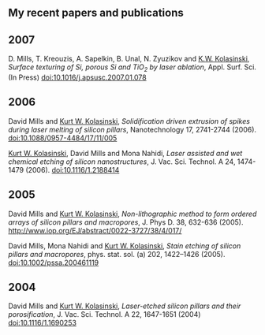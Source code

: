 == My recent papers and publications ==

== 2007 ==
D. Mills, T. Kreouzis, A. Sapelkin, B. Unal, N. Zyuzikov and [http://courses.wcupa.edu/kkolasinski/ K.W. Kolasinski], ''Surface texturing of Si, porous Si and TiO<sub>2</sub> by laser ablation'', Appl. Surf. Sci. (In Press)  [http://dx.doi.org/10.1016/j.apsusc.2007.01.078 doi:10.1016/j.apsusc.2007.01.078]

== 2006 ==
David Mills and [http://courses.wcupa.edu/kkolasinski/ Kurt W. Kolasinski], ''Solidification driven extrusion of spikes during laser melting of silicon pillars'', Nanotechnology 17, 2741-2744 (2006). [http://dx.doi.org/doi:10.1088/0957-4484/17/11/005 doi:10.1088/0957-4484/17/11/005]

[http://courses.wcupa.edu/kkolasinski/ Kurt W. Kolasinski], David Mills and Mona Nahidi, ''Laser assisted and wet chemical etching of silicon nanostructures'',  J. Vac. Sci. Technol. A 24, 1474-1479 (2006). [http://dx.doi.org/doi:10.1116/1.2188414 doi:10.1116/1.2188414]

== 2005 ==
David Mills and [http://courses.wcupa.edu/kkolasinski/ Kurt W. Kolasinski], ''Non-lithographic method to form ordered arrays of silicon pillars and macropores'',  J. Phys D. 38, 632-636  (2005). [http://www.iop.org/EJ/abstract/0022-3727/38/4/017/ http://www.iop.org/EJ/abstract/0022-3727/38/4/017/]

David Mills, Mona Nahidi and [http://courses.wcupa.edu/kkolasinski/ Kurt W. Kolasinski], ''Stain etching of silicon pillars and macropores'',  phys. stat. sol. (a)  202, 1422–1426 (2005). [http://dx.doi.org/doi:10.1002/pssa.200461119 doi:10.1002/pssa.200461119]

==2004==
David Mills and [http://courses.wcupa.edu/kkolasinski/ Kurt W. Kolasinski], ''Laser-etched silicon pillars and their porosification'',  J. Vac. Sci. Technol. A 22, 1647-1651 (2004) [http://dx.doi.org/doi:10.1116/1.1690253 doi:10.1116/1.1690253]